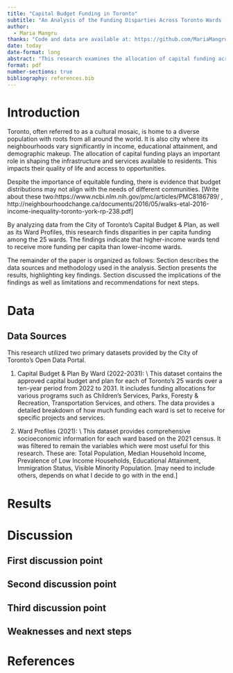```yaml
---
title: "Capital Budget Funding in Toronto"
subtitle: "An Analysis of the Funding Disparties Across Toronto Wards (2022 - 2031)"
author: 
  - Maria Mangru 
thanks: "Code and data are available at: https://github.com/MariaMangru/Capital-Budget-Allocations-and-Median-Household-Income."
date: today
date-format: long
abstract: "This research examines the allocation of capital funding across Toronto's 25 wards from 2022 to 2031, examining its relationship with socioeconomic indicators. The results reveal significant disparities in per capita funding, with higher-income wards and those with higher educational attainment receiving disproportionately more investment. Conversely, wards with higher proportions of low-income households and visible minority populations receive less funding per capita."
format: pdf
number-sections: true
bibliography: references.bib
---
```


# Introduction

Toronto, often referred to as a cultural mosaic, is home to a diverse population with roots from all around the world. It is also city where its neighbourhoods vary significantly in income, educational attainment, and demographic makeup. The allocation of capital funding plays an important role in shaping the infrastructure and services available to residents. This impacts their quality of life and access to opportunities.

Despite the importance of equitable funding, there is evidence that budget distributions may not align with the needs of different communities. \[Write about these two:https://www.ncbi.nlm.nih.gov/pmc/articles/PMC8186789/ , http://neighbourhoodchange.ca/documents/2016/05/walks-etal-2016-income-inequality-toronto-york-rp-238.pdf\]

By analyzing data from the City of Toronto's Capital Budget & Plan, as well as its Ward Profiles, this research finds disparities in per capita funding among the 25 wards. The findings indicate that higher-income wards tend to receive more funding per capita than lower-income wards.

The remainder of the paper is organized as follows: Section \ref{sec-data} describes the data sources and methodology used in the analysis. Section \ref{sec-results} presents the results, highlighting key findings. Section \ref{sec-discussion} discussed the implications of the findings as well as limitations and recommendations for next steps.

# Data {#sec-data}

## Data Sources

This research utilized two primary datasets provided by the City of Toronto's Open Data Portal.

1.  Capital Budget & Plan By Ward (2022-2031): \\ This dataset contains the approved capital budget and plan for each of Toronto's 25 wards over a ten-year period from 2022 to 2031. It includes funding allocations for various programs such as Children's Services, Parks, Foresty & Recreation, Transportation Services, and others. The data provides a detailed breakdown of how much funding each ward is set to receive for specific projects and services.

2.  Ward Profiles (2021): \\ This dataset provides comprehensive socioeconomic information for each ward based on the 2021 census. It was filtered to remain the variables which were most useful for this research. These are: Total Population, Median Household Income, Prevalence of Low Income Households, Educational Attainment, Immigration Status, Visible Minority Population. \[may need to include others, depends on what I decide to go with in the end.\]

# Results {#sec-results}

# Discussion {#sec-discussion}

## First discussion point {#sec-first-point}

## Second discussion point

## Third discussion point

## Weaknesses and next steps

\newpage

# References
